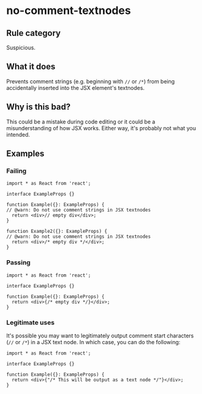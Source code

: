 # no-comment-textnodes

## Rule category

Suspicious.

## What it does

Prevents comment strings (e.g. beginning with `//` or `/*`) from being accidentally inserted into the JSX element's textnodes.

## Why is this bad?

This could be a mistake during code editing or it could be a misunderstanding of how JSX works. Either way, it's probably not what you intended.

## Examples

### Failing

```tsx twoslash
import * as React from 'react';

interface ExampleProps {}

function Example({}: ExampleProps) {
// @warn: Do not use comment strings in JSX textnodes
  return <div>// empty div</div>;
}

function Example2({}: ExampleProps) {
// @warn: Do not use comment strings in JSX textnodes
  return <div>/* empty div */</div>;
}
```

### Passing

```tsx twoslash
import * as React from 'react';

interface ExampleProps {}

function Example({}: ExampleProps) {
  return <div>{/* empty div */}</div>;
}
```

### Legitimate uses

It's possible you may want to legitimately output comment start characters (`//` or `/*`) in a JSX text node. In which case, you can do the following:

```tsx
import * as React from 'react';

interface ExampleProps {}

function Example({}: ExampleProps) {
  return <div>{"/* This will be output as a text node */"}</div>;
}
```
